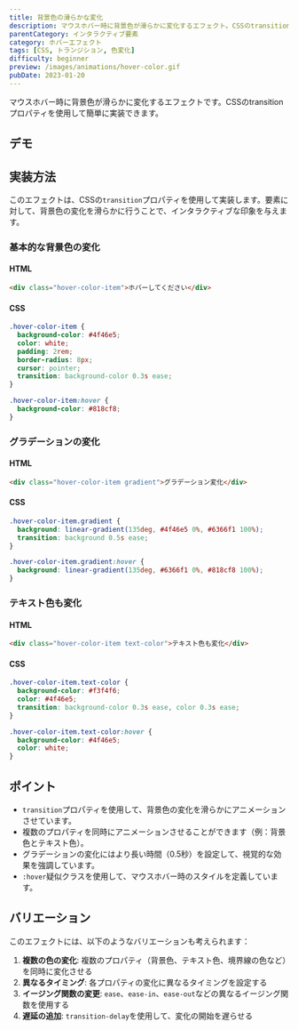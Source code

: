 ```yaml
---
title: 背景色の滑らかな変化
description: マウスホバー時に背景色が滑らかに変化するエフェクト。CSSのtransitionプロパティを使用した実装例。
parentCategory: インタラクティブ要素
category: ホバーエフェクト
tags: [CSS, トランジション, 色変化]
difficulty: beginner
preview: /images/animations/hover-color.gif
pubDate: 2023-01-20
---
```




マウスホバー時に背景色が滑らかに変化するエフェクトです。CSSのtransitionプロパティを使用して簡単に実装できます。

## デモ

<IframeDemo height="300px">
</IframeDemo>

## 実装方法

このエフェクトは、CSSの`transition`プロパティを使用して実装します。要素に対して、背景色の変化を滑らかに行うことで、インタラクティブな印象を与えます。

### 基本的な背景色の変化

#### HTML
```html
<div class="hover-color-item">ホバーしてください</div>
```

#### CSS
```css
.hover-color-item {
  background-color: #4f46e5;
  color: white;
  padding: 2rem;
  border-radius: 8px;
  cursor: pointer;
  transition: background-color 0.3s ease;
}

.hover-color-item:hover {
  background-color: #818cf8;
}
```

### グラデーションの変化

#### HTML
```html
<div class="hover-color-item gradient">グラデーション変化</div>
```

#### CSS
```css
.hover-color-item.gradient {
  background: linear-gradient(135deg, #4f46e5 0%, #6366f1 100%);
  transition: background 0.5s ease;
}

.hover-color-item.gradient:hover {
  background: linear-gradient(135deg, #6366f1 0%, #818cf8 100%);
}
```

### テキスト色も変化

#### HTML
```html
<div class="hover-color-item text-color">テキスト色も変化</div>
```

#### CSS
```css
.hover-color-item.text-color {
  background-color: #f3f4f6;
  color: #4f46e5;
  transition: background-color 0.3s ease, color 0.3s ease;
}

.hover-color-item.text-color:hover {
  background-color: #4f46e5;
  color: white;
}
```

## ポイント

- `transition`プロパティを使用して、背景色の変化を滑らかにアニメーションさせています。
- 複数のプロパティを同時にアニメーションさせることができます（例：背景色とテキスト色）。
- グラデーションの変化にはより長い時間（0.5秒）を設定して、視覚的な効果を強調しています。
- `:hover`疑似クラスを使用して、マウスホバー時のスタイルを定義しています。

## バリエーション

このエフェクトには、以下のようなバリエーションも考えられます：

1. **複数の色の変化**: 複数のプロパティ（背景色、テキスト色、境界線の色など）を同時に変化させる
2. **異なるタイミング**: 各プロパティの変化に異なるタイミングを設定する
3. **イージング関数の変更**: `ease`、`ease-in`、`ease-out`などの異なるイージング関数を使用する
4. **遅延の追加**: `transition-delay`を使用して、変化の開始を遅らせる
